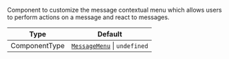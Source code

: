 Component to customize the message contextual menu which allows users to perform actions on a message and react to messages.

| Type          | Default                                                                                                                                            |
| ------------- | -------------------------------------------------------------------------------------------------------------------------------------------------- |
| ComponentType | [`MessageMenu`](https://github.com/GetStream/stream-chat-react-native/blob/main/package/src/components/MessageMenu/MessageMenu.tsx) \| `undefined` |
